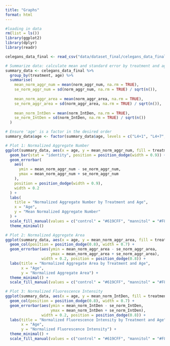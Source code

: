 ```yaml
---
title: "Graphs"
format: html
---
```


```r
#loading in data
rm(list = ls())
library(ggplot2)
library(dplyr)
library(readr)

celegans_data_final <- read_csv("data/dataset_final/celegans_data_final.csv")
```

```r
# Summarize data: calculate mean and standard error by treatment and age
summary_data <- celegans_data_final %>%
  group_by(treatment, age) %>%
  summarise(
    mean_norm_aggr_num = mean(norm_aggr_num, na.rm = TRUE),
    se_norm_aggr_num = sd(norm_aggr_num, na.rm = TRUE) / sqrt(n()),
    
    mean_norm_aggr_area = mean(norm_aggr_area, na.rm = TRUE),
    se_norm_aggr_area = sd(norm_aggr_area, na.rm = TRUE) / sqrt(n()),
    
    mean_norm_IntDen = mean(norm_IntDen, na.rm = TRUE),
    se_norm_IntDen = sd(norm_IntDen, na.rm = TRUE) / sqrt(n())
  ) 

```

```r

# Ensure 'age' is a factor in the desired order
summary_data$age <- factor(summary_data$age, levels = c("L4+1", "L4+7", "L4+14"))

# Plot 1: Normalized Aggregate Number
ggplot(summary_data, aes(x = age, y = mean_norm_aggr_num, fill = treatment)) +
  geom_bar(stat = "identity", position = position_dodge(width = 0.9)) +
  geom_errorbar(
    aes(
      ymin = mean_norm_aggr_num - se_norm_aggr_num,
      ymax = mean_norm_aggr_num + se_norm_aggr_num
    ),
    position = position_dodge(width = 0.9),
    width = 0.2
  ) +
  labs(
    title = "Normalized Aggregate Number by Treatment and Age",
    x = "Age",
    y = "Mean Normalized Aggregate Number"
  ) +
  scale_fill_manual(values = c("control" = "#619CFF", "mannitol" = "#F8766D")) +
  theme_minimal()

```

```r
# Plot 2: Normalized Aggregate Area
ggplot(summary_data, aes(x = age, y = mean_norm_aggr_area, fill = treatment)) +
  geom_col(position = position_dodge(0.8), width = 0.7) +
  geom_errorbar(aes(ymin = mean_norm_aggr_area - se_norm_aggr_area,
                    ymax = mean_norm_aggr_area + se_norm_aggr_area),
                width = 0.2, position = position_dodge(0.8)) +
  labs(title = "Normalized Aggregate Area by Treatment and Age",
       x = "Age",
       y = "Normalized Aggregate Area") +
  theme_minimal() +
  scale_fill_manual(values = c("control" = "#619CFF", "mannitol" = "#F8766D"))
```

```r
# Plot 3: Normalized Fluorescence Intensity
ggplot(summary_data, aes(x = age, y = mean_norm_IntDen, fill = treatment)) +
  geom_col(position = position_dodge(0.8), width = 0.7) +
  geom_errorbar(aes(ymin = mean_norm_IntDen - se_norm_IntDen,
                    ymax = mean_norm_IntDen + se_norm_IntDen),
                width = 0.2, position = position_dodge(0.8)) +
  labs(title = "Normalized Fluorescence Intensity by Treatment and Age",
       x = "Age",
       y = "Normalized Fluorescence Intensity") +
  theme_minimal() +
  scale_fill_manual(values = c("control" = "#619CFF", "mannitol" = "#F8766D"))
```
